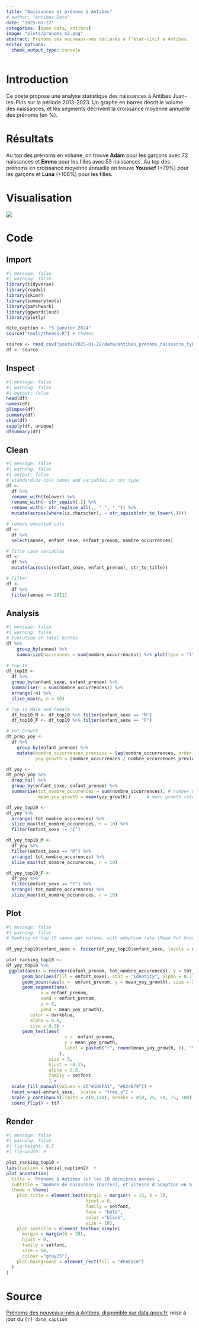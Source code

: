 ```yaml
---
title: "Naissances et prénoms à Antibes"
# author: "Antibes Data"
date: "2025-01-22"
categories: [open data, antibes]
image: "plots/prenoms_m2.png"
abstract: Prénoms des nouveaux-nés déclarés à l’état-civil à Antibes.
editor_options: 
  chunk_output_type: console
---
```


# Introduction

Ce poste propose une analyse statistique des naissances à Antibes Juan-les-Pins sur la période 2013-2023. Un graphe en barres décrit le volume des naissances, et les segments décrivent la croissance moyenne annuelle des prénoms (en %).

# Résultats

Au top des prénoms en volume, on trouve **Adam** pour les garçons avec 72 naissances et **Emma** pour les filles avec 53 naissances. Au top des prénoms en croissance moyenne annuelle on trouve **Youssef** (+79%) pour les garçons et **Luna** (+106%) pour les filles.

# Visualisation

![](plots/prenoms_m2.png){fig-align="center"}

# Code

## Import

```r
#| message: false
#| warning: false
library(tidyverse)
library(readxl)
library(skimr)
library(summarytools)
library(patchwork)
library(ggwordcloud)
library(plotly)

date_caption <- "5 janvier 2024"
source("tools/themes.R") # themes

source <- read_csv("posts/2025-01-22/data/antibes_prenoms_naissance_ty62ggz.csv")
df <- source

```

## Inspect

```r
#| message: false
#| warning: false
#| output: false
head(df)
names(df)
glimpse(df)
summary(df)
skim(df)
sapply(df, unique)
dfSummary(df)
```

## Clean

```r
#| message: false
#| warning: false
#| output: false
# standardize cols names and variables in chr type
df <-
  df %>% 
  rename_with(tolower) %>%
  rename_with(~ str_squish(.)) %>%
  rename_with(~ str_replace_all(., " ", "_")) %>%
  mutate(across(where(is.character), ~ str_squish(str_to_lower(.))))

# remove unwanted cols
df <-
  df %>% 
  select(annee, enfant_sexe, enfant_prenom, nombre_occurrences)

# Title case variables 
df <-
  df %>%
  mutate(across(c(enfant_sexe, enfant_prenom), str_to_title))

# Filter 
df <-
  df %>%
  filter(annee >= 2012)
```

## Analysis

```r
#| message: false
#| warning: false
# Evolution of total births
df %>%
    group_by(annee) %>%
    summarize(naissances = sum(nombre_occurrences)) %>% plot(type = "l")
  
# Top 10
df_top10 <-
  df %>%
  group_by(enfant_sexe, enfant_prenom) %>%
  summarise(n = sum(nombre_occurrences)) %>%
  arrange(-n) %>%
  slice_max(n, n = 10)

# Top 10 Male and Female
  df_top10_M <- df_top10 %>% filter(enfant_sexe == "M")
  df_top10_F <- df_top10 %>% filter(enfant_sexe == "F")

# YoY Growth
dt_prep_yoy <-
  df %>% 
    group_by(enfant_prenom) %>%
    mutate(nombre_occurrences_previous = lag(nombre_occurrences, order_by = annee),
           yoy_growth = (nombre_occurrences / nombre_occurrences_previous - 1)*100)

df_yoy <- 
dt_prep_yoy %>%
  drop_na() %>%
  group_by(enfant_sexe, enfant_prenom) %>% 
  summarise(tot_nombre_occurences = sum(nombre_occurrences), # number of births
            mean_yoy_growth = mean(yoy_growth))      # mean growth rate

df_yoy_top10 <-
df_yoy %>%
  arrange(-tot_nombre_occurences) %>%
  slice_max(tot_nombre_occurences, n = 10) %>%
  filter(enfant_sexe != "I") 

df_yoy_top10_M <-
  df_yoy %>%
  filter(enfant_sexe == "M") %>%
  arrange(-tot_nombre_occurences) %>%
  slice_max(tot_nombre_occurences, n = 10) 

df_yoy_top10_F <-
  df_yoy %>%
  filter(enfant_sexe == "F") %>%
  arrange(-tot_nombre_occurences) %>%
  slice_max(tot_nombre_occurences, n = 10) 

```

## Plot

```r
#| message: false
#| warning: false
# Ranking of top 10 names per volume, with adoption rate (Mean YoY Growth)
  
df_yoy_top10$enfant_sexe <- factor(df_yoy_top10$enfant_sexe, levels = c("M", "F"))

plot_ranking_top10 <-
df_yoy_top10 %>%
 ggplot(aes(x = reorder(enfant_prenom, tot_nombre_occurences), y = tot_nombre_occurences)) +
      geom_bar(aes(fill = enfant_sexe), stat = "identity", alpha = 0.7) +
      geom_point(aes(x =  enfant_prenom, y = mean_yoy_growth), size = 2) +     
      geom_segment(aes(
             x = enfant_prenom, 
             xend = enfant_prenom, 
             y = 0, 
             yend = mean_yoy_growth), 
         color = darkblue, 
         alpha = 0.8,
         size = 0.5) +
      geom_text(aes(
                      x =  enfant_prenom,             
                      y = mean_yoy_growth,
                      label = paste0("+", round(mean_yoy_growth, 0), "%")
                    ),
                size = 5,
                hjust = -0.15,
                alpha = 0.8,
                family = setfont
                ) +
  scale_fill_manual(values = c("#1D6FA1", "#824B79")) +
  facet_wrap(~enfant_sexe,  scales = "free_y") +
  scale_y_continuous(limits = c(0,140), breaks = c(0, 25, 50, 75, 100)) +
  coord_flip() + tt7
```

## Render

```r
#| message: false
#| warning: false
#| fig-height: 6.5
#| fig-width: 9

plot_ranking_top10 + 
labs(caption = social_caption2)  + 
plot_annotation(
  title = 'Prénoms à Antibes sur les 10 dernières années',
  subtitle = "Nombre de naissance (barres), et vitesse d'adoption en % (lignes) <br>Période 2013-2023",
  theme = theme(
    plot.title = element_text(margin = margin(t = 13, b = 3), 
                              hjust = 0,
                              family = setfont,
                              face = "bold", 
                              color ="black",
                              size = 18),
    plot.subtitle = element_textbox_simple(
      margin = margin(b = 20),
      hjust = 0,
      family = setfont,
      size = 14,
      colour ="gray25"),
    plot.background = element_rect(fill = "#FAE5C6")
  )
) 
```

# Source

[Prénoms des nouveaux-nés à Antibes, disponible sur data.gouv.fr](https://www.data.gouv.fr/fr/datasets/prenoms-des-nouveaux-nes-a-antibes/), mise à jour du `{r} date_caption`
